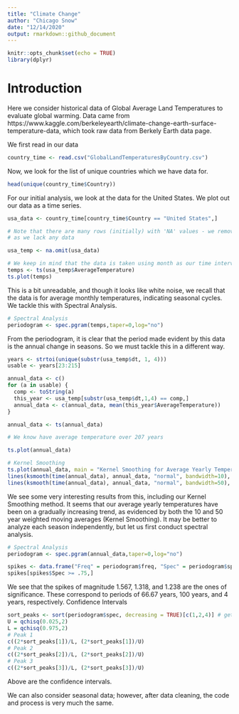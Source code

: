 ---
title: "Climate Change"
author: "Chicago Snow"
date: "12/14/2020"
output: rmarkdown::github_document
---

```{r setup, include=FALSE}
knitr::opts_chunk$set(echo = TRUE)
library(dplyr)
```

# Introduction

Here we consider historical data of Global Average Land Temperatures to evaluate global warming. Data came from https://www.kaggle.com/berkeleyearth/climate-change-earth-surface-temperature-data,
which took raw data from Berkely Earth data page.

We first read in our data

```{r echo=TRUE}
country_time <- read.csv("GlobalLandTemperaturesByCountry.csv")
```

Now, we look for the list of unique countries which we have data for.

```{r}
head(unique(country_time$Country))
```
For our initial analysis, we look at the data for the United States. We plot out our data as a time series.

```{r}
usa_data <- country_time[country_time$Country == "United States",]

# Note that there are many rows (initially) with 'NA' values - we remove these rows,
# as we lack any data

usa_temp <- na.omit(usa_data)

# We keep in mind that the data is taken using month as our time interval.
temps <- ts(usa_temp$AverageTemperature)
ts.plot(temps)
```

This is a bit unreadable, and though it looks like white noise, we recall that the data is for average monthly temperatures, indicating seasonal cycles. We tackle this with Spectral Analysis.

```{r}
# Spectral Analysis
periodogram <- spec.pgram(temps,taper=0,log="no")
```

From the periodogram, it is clear that the period made evident by this data is the annual change in seasons. So we must tackle this in a different way.

```{r}

years <- strtoi(unique(substr(usa_temp$dt, 1, 4)))
usable <- years[23:215]

annual_data <- c()
for (a in usable) {
  comp <- toString(a)
  this_year <- usa_temp[substr(usa_temp$dt,1,4) == comp,]
  annual_data <- c(annual_data, mean(this_year$AverageTemperature))
}

annual_data <- ts(annual_data)

# We know have average temperature over 207 years

ts.plot(annual_data)

# Kernel Smoothing
ts.plot(annual_data, main = "Kernel Smoothing for Average Yearly Temperature")
lines(ksmooth(time(annual_data), annual_data, "normal", bandwidth=10), lwd=2, col="Blue")
lines(ksmooth(time(annual_data), annual_data, "normal", bandwidth=50), lwd=2, col="Green")
```

We see some very interesting results from this, including our Kernel Smoothing method. It seems that our average yearly temperatures have been on a gradually increasing trend, as evidenced by both the 10 and 50 year weighted moving averages (Kernel Smoothing). It may be better to analyze each season independently, but let us first conduct spectral analysis.

```{r}
# Spectral Analysis
periodogram <- spec.pgram(annual_data,taper=0,log="no")

spikes <- data.frame("Freq" = periodogram$freq, "Spec" = periodogram$spec)
spikes[spikes$Spec >= .75,]

```

We see that the spikes of magnitude 1.567, 1.318, and 1.238 are the ones of significance. These correspond to periods of 66.67 years, 100 years, and 4 years, respectively. 
Confidence Intervals

```{r}
sort_peaks <- sort(periodogram$spec, decreasing = TRUE)[c(1,2,4)] # get top 2
U = qchisq(0.025,2)
L = qchisq(0.975,2)
# Peak 1
c((2*sort_peaks[1])/L, (2*sort_peaks[1])/U)
# Peak 2
c((2*sort_peaks[2])/L, (2*sort_peaks[2])/U)
# Peak 3
c((2*sort_peaks[3])/L, (2*sort_peaks[3])/U)
```
Above are the confidence intervals.

We can also consider seasonal data; however, after data cleaning, the code and process is very much the same.

